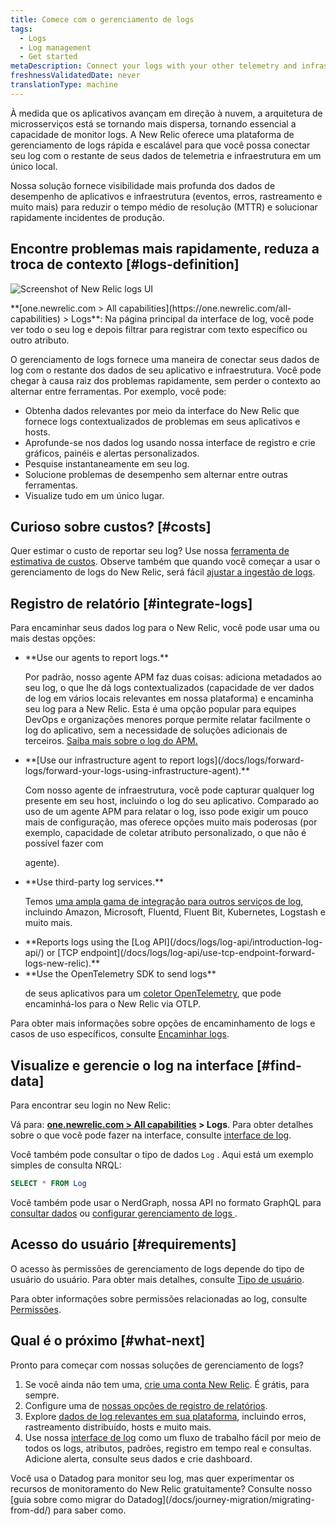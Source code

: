 ```yaml
---
title: Comece com o gerenciamento de logs
tags:
  - Logs
  - Log management
  - Get started
metaDescription: Connect your logs with your other telemetry and infrastructure data with the log management capabilities in New Relic.
freshnessValidatedDate: never
translationType: machine
---
```


À medida que os aplicativos avançam em direção à nuvem, a arquitetura de microsserviços está se tornando mais dispersa, tornando essencial a capacidade de monitor logs. A New Relic oferece uma plataforma de gerenciamento de logs rápida e escalável para que você possa conectar seu log com o restante de seus dados de telemetria e infraestrutura em um único local.

Nossa solução <InlinePopover type="logs"/>fornece visibilidade mais profunda dos dados de desempenho de aplicativos e infraestrutura (eventos, erros, rastreamento e muito mais) para reduzir o tempo médio de resolução (MTTR) e solucionar rapidamente incidentes de produção.

## Encontre problemas mais rapidamente, reduza a troca de contexto [#logs-definition]

<img
  title="Screenshot of New Relic logs UI"
  alt="Screenshot of New Relic logs UI"
  src="/images/logs_screenshot-full_main-logs-ui.webp"
/>

<figcaption>
  <DNT>**[one.newrelic.com > All capabilities](https://one.newrelic.com/all-capabilities) > Logs**</DNT>: Na página principal da interface de log, você pode ver todo o seu log e depois filtrar para registrar com texto específico ou outro atributo.
</figcaption>

O gerenciamento de logs fornece uma maneira de conectar seus dados de log com o restante dos dados de seu aplicativo e infraestrutura. Você pode chegar à causa raiz dos problemas rapidamente, sem perder o contexto ao alternar entre ferramentas. Por exemplo, você pode:

* Obtenha dados relevantes por meio da interface do New Relic que fornece logs contextualizados de problemas em seus aplicativos e hosts.
* Aprofunde-se nos dados log usando nossa interface de registro e crie gráficos, painéis e alertas personalizados.
* Pesquise instantaneamente em seu log.
* Solucione problemas de desempenho sem alternar entre outras ferramentas.
* Visualize tudo em um único lugar.

## Curioso sobre custos? [#costs]

Quer estimar o custo de reportar seu log? Use nossa [ferramenta de estimativa de custos](https://newrelic.com/blog/nerdlog/estimate-data-cost). Observe também que quando você começar a usar o gerenciamento de logs do New Relic, será fácil [ajustar a ingestão de logs](/docs/data-apis/manage-data/manage-data-coming-new-relic).

## Registro de relatório [#integrate-logs]

Para encaminhar seus dados log para o New Relic, você pode usar uma ou mais destas opções:

* <DNT>
    **Use our <InlinePopover type="apm"/>agents to report logs.**
  </DNT>

  Por padrão, nosso agente APM faz duas coisas: adiciona metadados ao seu log, o que lhe dá logs contextualizados (capacidade de ver dados de log em vários locais relevantes em nossa plataforma) e encaminha seu log para a New Relic. Esta é uma opção popular para equipes DevOps e organizações menores porque permite relatar facilmente o log do aplicativo, sem a necessidade de soluções adicionais de terceiros. [Saiba mais sobre o log do APM.](/docs/apm/new-relic-apm/getting-started/get-started-logs-context)

* <DNT>
    **[Use our infrastructure agent to report logs](/docs/logs/forward-logs/forward-your-logs-using-infrastructure-agent).**
  </DNT>

  Com nosso agente de infraestrutura, você pode capturar qualquer log presente em seu host, incluindo o log do seu aplicativo. Comparado ao uso de um agente APM para relatar o log, isso pode exigir um pouco mais de configuração, mas oferece opções muito mais poderosas (por exemplo, capacidade de coletar atributo personalizado, o que não é possível fazer com

  <InlinePopover type="apm"/>

  agente).

* <DNT>
    **Use third-party log services.**
  </DNT>

  Temos [uma ampla gama de integração para outros serviços de log](/docs/logs/forward-logs/enable-log-management-new-relic), incluindo Amazon, Microsoft, Fluentd, Fluent Bit, Kubernetes, Logstash e muito mais.

* <DNT>
    **Reports logs using the [Log API](/docs/logs/log-api/introduction-log-api/) or [TCP endpoint](/docs/logs/log-api/use-tcp-endpoint-forward-logs-new-relic).**
  </DNT>

* <DNT>
    **Use the OpenTelemetry SDK to send logs**
  </DNT>

  de seus aplicativos para um [coletor OpenTelemetry](/docs/more-integrations/open-source-telemetry-integrations/opentelemetry/best-practices/opentelemetry-best-practices-logs), que pode encaminhá-los para o New Relic via OTLP.

Para obter mais informações sobre opções de encaminhamento de logs e casos de uso específicos, consulte [Encaminhar logs](/docs/logs/forward-logs/enable-log-management-new-relic).

## Visualize e gerencie o log na interface [#find-data]

Para encontrar seu login no New Relic:

Vá para: <DNT>**[one.newrelic.com > All capabilities](https://one.newrelic.com/all-capabilities) > Logs**</DNT>. Para obter detalhes sobre o que você pode fazer na interface, consulte [interface de log](/docs/logs/ui-data/use-logs-ui).

Você também pode consultar o tipo de dados `Log` . Aqui está um exemplo simples de consulta NRQL:

```sql
SELECT * FROM Log
```

Você também pode usar o NerdGraph, nossa API no formato GraphQL para [consultar dados](/docs/apis/nerdgraph/examples/nerdgraph-nrql-tutorial) ou [configurar gerenciamento de logs ](/docs/apis/nerdgraph/examples/nerdgraph-log-parsing-rules-tutorial).

## Acesso do usuário [#requirements]

O acesso às permissões de gerenciamento de logs depende do tipo de usuário do usuário. Para obter mais detalhes, consulte [Tipo de usuário](/docs/accounts/accounts-billing/new-relic-one-user-management/user-type#user-type-capabilities).

Para obter informações sobre permissões relacionadas ao log, consulte [Permissões](/docs/accounts/accounts-billing/new-relic-one-user-management/user-permissions#logs).

## Qual é o próximo [#what-next]

Pronto para começar com nossas soluções de gerenciamento de logs?

1. Se você ainda não tem uma, [crie uma conta New Relic](https://newrelic.com/signup). É grátis, para sempre.
2. Configure uma de [nossas opções de registro de relatórios](#integrate-logs).
3. Explore [dados de log relevantes em sua plataforma](/docs/apm/new-relic-apm/getting-started/get-started-logs-context#response-time-example), incluindo erros, rastreamento distribuído, hosts e muito mais.
4. Use nossa [interface de log](/docs/logs/ui-data/use-logs-ui) como um fluxo de trabalho fácil por meio de todos os logs, atributos, padrões, registro em tempo real e consultas. Adicione alerta, consulte seus dados e crie dashboard.

<Callout variant="tip">
  Você usa o Datadog para monitor seu log, mas quer experimentar os recursos de monitoramento do New Relic gratuitamente? Consulte nosso [guia sobre como migrar do Datadog](/docs/journey-migration/migrating-from-dd/) para saber como.
</Callout>

